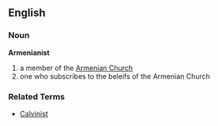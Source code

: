==English==
=== Noun ===
'''Armenianist'''
# a member of the [[Armenian Church]]
# one who subscribes to the beleifs of the Armenian Church

=== Related Terms ===
*[[Calvinist]]